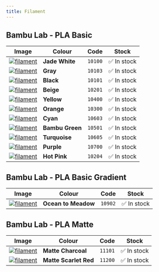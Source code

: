 ---
title: Filament
---

## Bambu Lab - PLA Basic

| Image | Colour | Code | Stock |
| -- | -- | -- | -- |
| [![filament](https://store.bblcdn.com/s4/default/46d433c870c745e793f4b3e47daaa47e/White.jpg__op__resize,m_lfit,w_160__op__format,f_auto__op__quality,q_80)](https://uk.store.bambulab.com/products/pla-basic-filament?id=40589883768892) | **Jade White** | `10100` | ✅ In stock |
| [![filament](https://store.bblcdn.com/be370ef458094855b7c84785b4eed33e.png__op__resize,m_lfit,w_160__op__format,f_auto__op__quality,q_80)](https://uk.store.bambulab.com/products/pla-basic-filament?id=40674109751356) | **Gray** | `10103` | ✅ In stock |
| [![filament](https://store.bblcdn.com/07a249f6ffb048f5894d11b96e0935e3.png__op__resize,m_lfit,w_160__op__format,f_auto__op__quality,q_80)](https://uk.store.bambulab.com/products/pla-basic-filament?id=40567645372476) | **Black** | `10101` | ✅ In stock |
| [![filament](https://store.bblcdn.com/s4/default/4db8074286234fd4bb3dbe80233fd02f/Beige.jpg__op__resize,m_lfit,w_160__op__format,f_auto__op__quality,q_80)](https://uk.store.bambulab.com/products/pla-basic-filament?id=40206189166652) | **Beige** | `10201` | ✅ In stock |
| [![filament](https://store.bblcdn.com/s4/default/0972d26b04154c4ab58dc34ca9c8a57a/Yellow.jpg__op__resize,m_lfit,w_160__op__format,f_auto__op__quality,q_80)](https://uk.store.bambulab.com/products/pla-basic-filament?id=40206189232188) | **Yellow** | `10400` | ✅ In stock |
| [![filament](https://store.bblcdn.com/s4/default/97b8ccd624a343adbec5f0eaa7751629/Orange.jpg__op__resize,m_lfit,w_160__op__format,f_auto__op__quality,q_80)](https://uk.store.bambulab.com/products/pla-basic-filament?id=40206189068348) | **Orange** | `10300` | ✅ In stock |
| [![filament](https://store.bblcdn.com/f1ce4aad7ed6499ca6eee48877d190a8.png__op__resize,m_lfit,w_160__op__format,f_auto__op__quality,q_80)](https://uk.store.bambulab.com/products/pla-basic-filament?id=41465098207292) | **Cyan** | `10603` | ✅ In stock |
| [![filament](https://store.bblcdn.com/4a92c183e8214d2b9315e584e27f427d.png__op__resize,m_lfit,w_160__op__format,f_auto__op__quality,q_80)](https://uk.store.bambulab.com/products/pla-basic-filament?id=40621342294076) | **Bambu Green** | `10501` | ✅ In stock |
| [![filament](https://store.bblcdn.com/9c72e55729be46dcae60bf8ac8a0611a.jpg__op__resize,m_lfit,w_160__op__format,f_auto__op__quality,q_80)](https://uk.store.bambulab.com/products/pla-basic-filament?id=42301696475196) | **Turquoise** | `10605` | ✅ In stock |
| [![filament](https://store.bblcdn.com/b7d37fd1b81e4166a138364f6e25f173.jpg__op__resize,m_lfit,w_160__op__format,f_auto__op__quality,q_80)](https://uk.store.bambulab.com/products/pla-basic-filament?id=41465098960956) | **Purple** | `10700` | ✅ In stock |
| [![filament](https://store.bblcdn.com/8ddeec40eb084241b7f01a4796ecd883.jpg__op__resize,m_lfit,w_160__op__format,f_auto__op__quality,q_80)](https://uk.store.bambulab.com/products/pla-basic-filament?id=42301699850300) | **Hot Pink** | `10204` | ✅ In stock |


## Bambu Lab - PLA Basic Gradient

| Image | Colour | Code | Stock |
| -- | -- | -- | -- |
| [![filament](https://store.bblcdn.com/c4d680e175f448c9babdd321c383478e.png__op__resize,m_lfit,w_160__op__format,f_auto__op__quality,q_80)](https://uk.store.bambulab.com/products/pla-basic-gradient?id=40662760947772) | **Ocean to Meadow** | `10902` | ✅ In stock |

## Bambu Lab - PLA Matte

| Image | Colour | Code | Stock |
| -- | -- | -- | -- |
| [![filament](https://store.bblcdn.com/58ff3e8e82db4579b82499e96be06ed0.png__op__resize,m_lfit,w_160__op__format,f_auto__op__quality,q_80)](https://uk.store.bambulab.com/products/pla-matte?id=40215560978492) | **Matte Charcoal** | `11101` | ✅ In stock |
| [![filament](https://store.bblcdn.com/73c8ed29287a4584acf61b6fcfbe7a4e.png__op__resize,m_lfit,w_160__op__format,f_auto__op__quality,q_80)](https://uk.store.bambulab.com/products/pla-matte?id=40215561076796) | **Matte Scarlet Red** | `11200` | ✅ In stock |